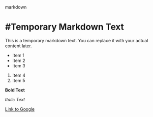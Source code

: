 markdown
# #Temporary Markdown Text

This is a temporary markdown text. You can replace it with your actual content later.

- Item 1
- Item 2
- Item 3

1. Item 4
2. Item 5

**Bold Text**

*Italic Text*

[Link to Google](https://www.google.com)
    

